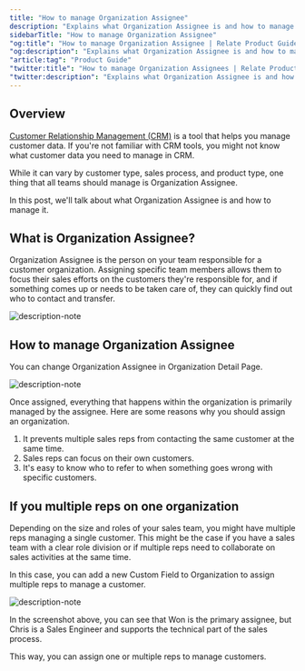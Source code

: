 ```yaml
---
title: "How to manage Organization Assignee"
description: "Explains what Organization Assignee is and how to manage it."
sidebarTitle: "How to manage Organization Assignee"
"og:title": "How to manage Organization Assignee | Relate Product Guide"
"og:description": "Explains what Organization Assignee is and how to manage it."
"article:tag": "Product Guide"
"twitter:title": "How to manage Organization Assignees | Relate Product Guide"
"twitter:description": "Explains what Organization Assignee is and how to manage it."
---
```


## Overview

[Customer Relationship Management (CRM)](https://www.relate.so/blog/what-is-crm/) is a tool that helps you manage customer data. If you're not familiar with CRM tools, you might not know what customer data you need to manage in CRM.

While it can vary by customer type, sales process, and product type, one thing that all teams should manage is Organization Assignee.

In this post, we'll talk about what Organization Assignee is and how to manage it.

## What is Organization Assignee?

Organization Assignee is the person on your team responsible for a customer organization. Assigning specific team members allows them to focus their sales efforts on the customers they're responsible for, and if something comes up or needs to be taken care of, they can quickly find out who to contact and transfer.

![description-note](/images/features/org-assignee.png)

## How to manage Organization Assignee

You can change Organization Assignee in Organization Detail Page.

![description-note](/images/features/org-assignee-select.png)

Once assigned, everything that happens within the organization is primarily managed by the assignee. Here are some reasons why you should assign an organization.

1. It prevents multiple sales reps from contacting the same customer at the same time.
2. Sales reps can focus on their own customers.
3. It's easy to know who to refer to when something goes wrong with specific customers.

## If you multiple reps on one organization

Depending on the size and roles of your sales team, you might have multiple reps managing a single customer. This might be the case if you have a sales team with a clear role division or if multiple reps need to collaborate on sales activities at the same time.

In this case, you can add a new Custom Field to Organization to assign multiple reps to manage a customer.

![description-note](/images/features/org-assignee-multiple.png)

In the screenshot above, you can see that Won is the primary assignee, but Chris is a Sales Engineer and supports the technical part of the sales process.

This way, you can assign one or multiple reps to manage customers.
